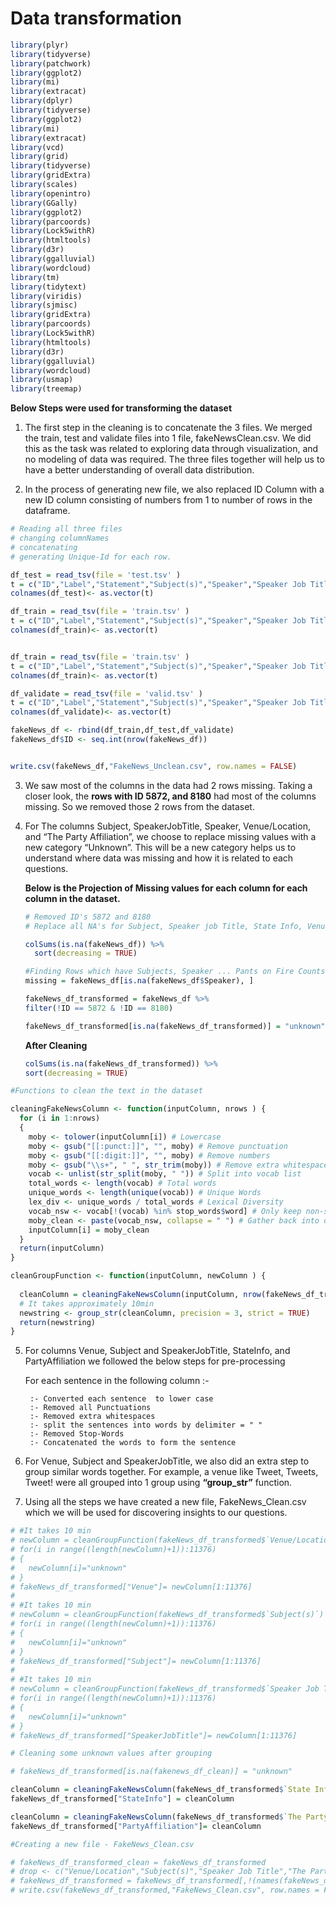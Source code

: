 # Data transformation

```r
library(plyr)
library(tidyverse)
library(patchwork)
library(ggplot2)
library(mi)
library(extracat)
library(dplyr)
library(tidyverse)
library(ggplot2)
library(mi)
library(extracat)
library(vcd)
library(grid)
library(tidyverse)
library(gridExtra)
library(scales)
library(openintro)
library(GGally)
library(ggplot2)
library(parcoords)
library(Lock5withR)
library(htmltools)
library(d3r)
library(ggalluvial)
library(wordcloud)
library(tm)
library(tidytext)
library(viridis)
library(sjmisc)
library(gridExtra)
library(parcoords)
library(Lock5withR)
library(htmltools)
library(d3r)
library(ggalluvial)
library(wordcloud)
library(usmap)
library(treemap)
```

**Below Steps were used for transforming the dataset**

1) The first step in the cleaning is to concatenate the 3 files. We merged the train, test and validate files into 1 file, fakeNewsClean.csv. We did this as the task was related to exploring data through visualization, and no modeling of data was required. The three files together will help us to have a better understanding of overall data distribution.

2) In the process of generating new file, we also replaced ID Column with a new ID column consisting of numbers from 1 to number of rows in the dataframe.


```r
# Reading all three files
# changing columnNames 
# concatenating 
# generating Unique-Id for each row. 

df_test = read_tsv(file = 'test.tsv' )
t = c("ID","Label","Statement","Subject(s)","Speaker","Speaker Job Title","State Info","The Party Affiliation","Barely True Counts","False Counts","Half True Counts","Mostly True Counts","Pants on Fire Counts","Venue/Location")
colnames(df_test)<- as.vector(t)

df_train = read_tsv(file = 'train.tsv' )
t = c("ID","Label","Statement","Subject(s)","Speaker","Speaker Job Title","State Info","The Party Affiliation","Barely True Counts","False Counts","Half True Counts","Mostly True Counts","Pants on Fire Counts","Venue/Location")
colnames(df_train)<- as.vector(t)


df_train = read_tsv(file = 'train.tsv' )
t = c("ID","Label","Statement","Subject(s)","Speaker","Speaker Job Title","State Info","The Party Affiliation","Barely True Counts","False Counts","Half True Counts","Mostly True Counts","Pants on Fire Counts","Venue/Location")
colnames(df_train)<- as.vector(t)

df_validate = read_tsv(file = 'valid.tsv' )
t = c("ID","Label","Statement","Subject(s)","Speaker","Speaker Job Title","State Info","The Party Affiliation","Barely True Counts","False Counts","Half True Counts","Mostly True Counts","Pants on Fire Counts","Venue/Location")
colnames(df_validate)<- as.vector(t)

fakeNews_df <- rbind(df_train,df_test,df_validate)
fakeNews_df$ID <- seq.int(nrow(fakeNews_df))


write.csv(fakeNews_df,"FakeNews_Unclean.csv", row.names = FALSE)
```


3) We saw most of the columns in the data had 2 rows missing. Taking a closer look, the **rows with ID 5872, and 8180** had most of the columns missing. So we removed those 2 rows from the dataset. 


4) For The columns Subject, SpeakerJobTitle, Speaker, Venue/Location, and "The Party Affiliation", we choose to replace missing values with a new category "Unknown". This will be a new category helps us to understand where data was missing and how it is related to each questions. 

    **Below is the Projection of Missing values for each column for each column in the dataset.**

    ```r

    # Removed ID's 5872 and 8180
    # Replace all NA's for Subject, Speaker job Title, State Info, Venue/Location, Speaker, The Party Affiliation with "Unknown"

    colSums(is.na(fakeNews_df)) %>%
      sort(decreasing = TRUE)

    #Finding Rows which have Subjects, Speaker ... Pants on Fire Counts all zero
    missing = fakeNews_df[is.na(fakeNews_df$Speaker), ]  

    fakeNews_df_transformed = fakeNews_df %>% 
    filter(!ID == 5872 & !ID == 8180)

    fakeNews_df_transformed[is.na(fakeNews_df_transformed)] = "unknown"
    ```

    **After Cleaning**
    
    ```r
    colSums(is.na(fakeNews_df_transformed)) %>%
    sort(decreasing = TRUE)

    ```



```r

#Functions to clean the text in the dataset

cleaningFakeNewsColumn <- function(inputColumn, nrows ) { 
  for (i in 1:nrows)
  {
    moby <- tolower(inputColumn[i]) # Lowercase
    moby <- gsub("[[:punct:]]", "", moby) # Remove punctuation
    moby <- gsub("[[:digit:]]", "", moby) # Remove numbers
    moby <- gsub("\\s+", " ", str_trim(moby)) # Remove extra whitespaces
    vocab <- unlist(str_split(moby, " ")) # Split into vocab list
    total_words <- length(vocab) # Total words
    unique_words <- length(unique(vocab)) # Unique Words
    lex_div <- unique_words / total_words # Lexical Diversity 
    vocab_nsw <- vocab[!(vocab) %in% stop_words$word] # Only keep non-stopwords
    moby_clean <- paste(vocab_nsw, collapse = " ") # Gather back into one string
    inputColumn[i] = moby_clean
  }
  return(inputColumn)
}

cleanGroupFunction <- function(inputColumn, newColumn ) { 
  
  cleanColumn = cleaningFakeNewsColumn(inputColumn, nrow(fakeNews_df_transformed))
  # It takes approximately 10min
  newstring <- group_str(cleanColumn, precision = 3, strict = TRUE)
  return(newstring)
}
```

5) For columns Venue, Subject and SpeakerJobTitle, StateInfo, and PartyAffiliation we followed the below steps for pre-processing

    For each sentence in the following column :- 
    
        :- Converted each sentence  to lower case
        :- Removed all Punctuations
        :- Removed extra whitespaces
        :- split the sentences into words by delimiter = " "
        :- Removed Stop-Words  
        :- Concatenated the words to form the sentence
      
  
  
6) For Venue, Subject and SpeakerJobTitle, we also did an extra step to group similar words together. For example, a venue like Tweet, Tweets, Tweet! were all grouped into 1 group using **"group_str"** function. 

7) Using all the steps we have created a new file, FakeNews_Clean.csv which we will be used for discovering insights to our questions.


```r

# #It takes 10 min 
# newColumn = cleanGroupFunction(fakeNews_df_transformed$`Venue/Location`)
# for(i in range((length(newColumn)+1)):11376)
# {
#   newColumn[i]="unknown"
# }
# fakeNews_df_transformed["Venue"]= newColumn[1:11376]
# 
# #It takes 10 min
# newColumn = cleanGroupFunction(fakeNews_df_transformed$`Subject(s)`)
# for(i in range((length(newColumn)+1)):11376)
# {
#   newColumn[i]="unknown"
# }
# fakeNews_df_transformed["Subject"]= newColumn[1:11376]
# 
# #It takes 10 min
# newColumn = cleanGroupFunction(fakeNews_df_transformed$`Speaker Job Title`)
# for(i in range((length(newColumn)+1)):11376)
# {
#   newColumn[i]="unknown"
# }
# fakeNews_df_transformed["SpeakerJobTitle"]= newColumn[1:11376]

# Cleaning some unknown values after grouping

# fakeNews_df_transformed[is.na(fakenews_df_clean)] = "unknown"
```


```r

cleanColumn = cleaningFakeNewsColumn(fakeNews_df_transformed$`State Info`, nrow(fakeNews_df_transformed))
fakeNews_df_transformed["StateInfo"] = cleanColumn

cleanColumn = cleaningFakeNewsColumn(fakeNews_df_transformed$`The Party Affiliation`, nrow(fakeNews_df_transformed))
fakeNews_df_transformed["PartyAffiliation"]= cleanColumn

```


```r
#Creating a new file - FakeNews_Clean.csv 

# fakeNews_df_transformed_clean = fakeNews_df_transformed
# drop <- c("Venue/Location","Subject(s)","Speaker Job Title","The Party Affiliation","State Info")
# fakeNews_df_transformed = fakeNews_df_transformed[,!(names(fakeNews_df_transformed) %in% drop)]
# write.csv(fakeNews_df_transformed,"FakeNews_Clean.csv", row.names = FALSE)
```

